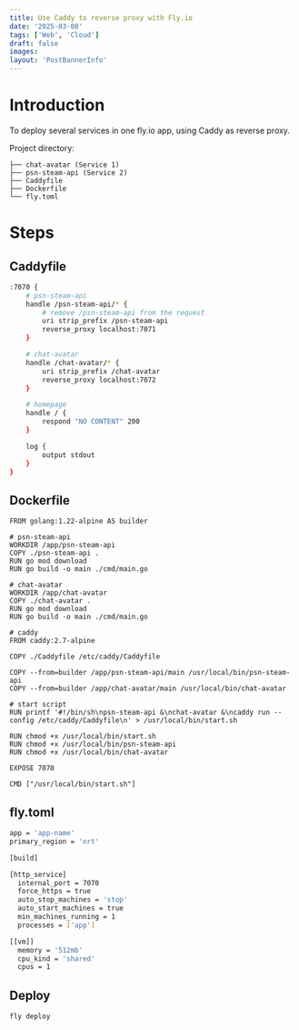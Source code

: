 ```yaml
---
title: Use Caddy to reverse proxy with Fly.io
date: '2025-03-08'
tags: ['Web', 'Cloud']
draft: false
images:
layout: 'PostBannerInfo'
---
```


# Introduction

To deploy several services in one fly.io app, using Caddy as reverse proxy.

Project directory:

```
├── chat-avatar (Service 1)
├── psn-steam-api (Service 2)
├── Caddyfile
├── Dockerfile
└── fly.toml
```

# Steps

## Caddyfile

```bash
:7070 {
    # psn-steam-api
    handle /psn-steam-api/* {
        # remove /psn-steam-api from the request
        uri strip_prefix /psn-steam-api
        reverse_proxy localhost:7071
    }

    # chat-avatar
    handle /chat-avatar/* {
        uri strip_prefix /chat-avatar
        reverse_proxy localhost:7072
    }

    # homepage
    handle / {
        respond "NO CONTENT" 200
    }

    log {
        output stdout
    }
}
```

## Dockerfile

```
FROM golang:1.22-alpine AS builder

# psn-steam-api
WORKDIR /app/psn-steam-api
COPY ./psn-steam-api .
RUN go mod download
RUN go build -o main ./cmd/main.go

# chat-avatar
WORKDIR /app/chat-avatar
COPY ./chat-avatar .
RUN go mod download
RUN go build -o main ./cmd/main.go

# caddy
FROM caddy:2.7-alpine

COPY ./Caddyfile /etc/caddy/Caddyfile

COPY --from=builder /app/psn-steam-api/main /usr/local/bin/psn-steam-api
COPY --from=builder /app/chat-avatar/main /usr/local/bin/chat-avatar

# start script
RUN printf '#!/bin/sh\npsn-steam-api &\nchat-avatar &\ncaddy run --config /etc/caddy/Caddyfile\n' > /usr/local/bin/start.sh

RUN chmod +x /usr/local/bin/start.sh
RUN chmod +x /usr/local/bin/psn-steam-api
RUN chmod +x /usr/local/bin/chat-avatar

EXPOSE 7070

CMD ["/usr/local/bin/start.sh"]
```

## fly.toml

```bash
app = 'app-name'
primary_region = 'nrt'

[build]

[http_service]
  internal_port = 7070
  force_https = true
  auto_stop_machines = 'stop'
  auto_start_machines = true
  min_machines_running = 1
  processes = ['app']

[[vm]]
  memory = '512mb'
  cpu_kind = 'shared'
  cpus = 1
```

## Deploy

```bash
fly deploy
```
